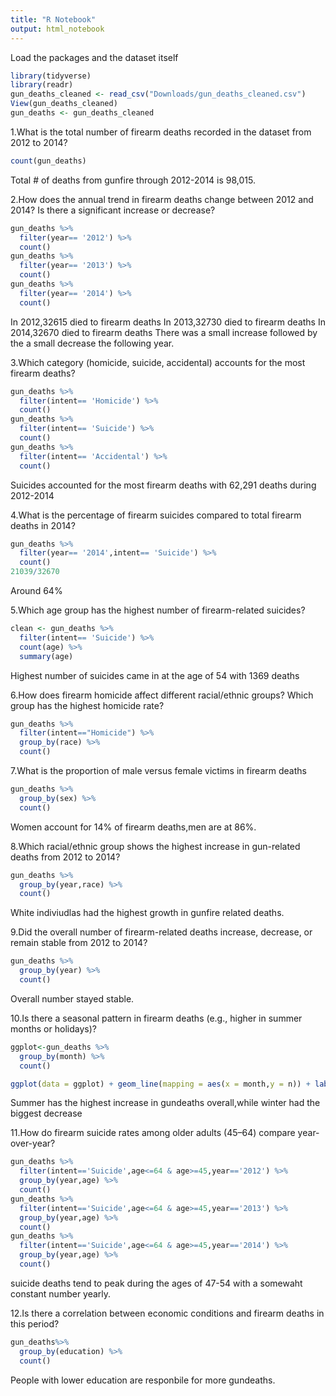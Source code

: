```yaml
---
title: "R Notebook"
output: html_notebook
---
```


Load the packages and the dataset itself

```r
library(tidyverse)
library(readr)
gun_deaths_cleaned <- read_csv("Downloads/gun_deaths_cleaned.csv")
View(gun_deaths_cleaned)
gun_deaths <- gun_deaths_cleaned
```

1.What is the total number of firearm deaths recorded in the dataset from 2012 to 2014?

```r
count(gun_deaths)
```

Total \# of deaths from gunfire through 2012-2014 is 98,015.

2.How does the annual trend in firearm deaths change between 2012 and 2014? Is there a significant increase or decrease?

```r
gun_deaths %>% 
  filter(year== '2012') %>% 
  count()
gun_deaths %>% 
  filter(year== '2013') %>% 
  count()
gun_deaths %>% 
  filter(year== '2014') %>% 
  count()
```

In 2012,32615 died to firearm deaths In 2013,32730 died to firearm deaths In 2014,32670 died to firearm deaths There was a small increase followed by the a small decrease the following year.

3.Which category (homicide, suicide, accidental) accounts for the most firearm deaths?

```r
gun_deaths %>% 
  filter(intent== 'Homicide') %>% 
  count()
gun_deaths %>% 
  filter(intent== 'Suicide') %>% 
  count()
gun_deaths %>% 
  filter(intent== 'Accidental') %>% 
  count()
```

Suicides accounted for the most firearm deaths with 62,291 deaths during 2012-2014

4.What is the percentage of firearm suicides compared to total firearm deaths in 2014?

```r
gun_deaths %>% 
  filter(year== '2014',intent== 'Suicide') %>% 
  count()
21039/32670
```

Around 64%

5.Which age group has the highest number of firearm-related suicides?

```r
clean <- gun_deaths %>% 
  filter(intent== 'Suicide') %>% 
  count(age) %>% 
  summary(age)
```

Highest number of suicides came in at the age of 54 with 1369 deaths

6.How does firearm homicide affect different racial/ethnic groups? Which group has the highest homicide rate?

```r
gun_deaths %>% 
  filter(intent=="Homicide") %>% 
  group_by(race) %>% 
  count()
```

7.What is the proportion of male versus female victims in firearm deaths

```r
gun_deaths %>% 
  group_by(sex) %>% 
  count()

```

Women account for 14% of firearm deaths,men are at 86%.

8.Which racial/ethnic group shows the highest increase in gun-related deaths from 2012 to 2014?

```r
gun_deaths %>% 
  group_by(year,race) %>% 
  count()
```
White indiviudlas had the highest growth in gunfire related deaths.

9.Did the overall number of firearm-related deaths increase, decrease, or remain stable from 2012 to 2014?
```r
gun_deaths %>% 
  group_by(year) %>% 
  count()
```
Overall number stayed stable.

10.Is there a seasonal pattern in firearm deaths (e.g., higher in summer months or holidays)?
```r
ggplot<-gun_deaths %>% 
  group_by(month) %>% 
  count()

ggplot(data = ggplot) + geom_line(mapping = aes(x = month,y = n)) + labs(title = "Gun Deaths over Time", x = "Month (1-12)",y = "Number of Deaths") + scale_x_continuous(breaks = 1:12,labels = month.abb) + labs(title = "Line Chart Example",x = "Month (1-12)",y = "Number of Deaths")
```
Summer has the highest increase in gundeaths overall,while winter had the biggest decrease

11.How do firearm suicide rates among older adults (45–64) compare year-over-year?
```r
gun_deaths %>% 
  filter(intent=='Suicide',age<=64 & age>=45,year=='2012') %>% 
  group_by(year,age) %>% 
  count()
gun_deaths %>% 
  filter(intent=='Suicide',age<=64 & age>=45,year=='2013') %>% 
  group_by(year,age) %>% 
  count()
gun_deaths %>% 
  filter(intent=='Suicide',age<=64 & age>=45,year=='2014') %>% 
  group_by(year,age) %>% 
  count()
```
suicide deaths tend to peak during the ages of 47-54 with a somewaht constant number yearly.

12.Is there a correlation between economic conditions and firearm deaths in this period?
```r
gun_deaths%>%
  group_by(education) %>% 
  count()
```
People with lower education are responbile for more gundeaths.